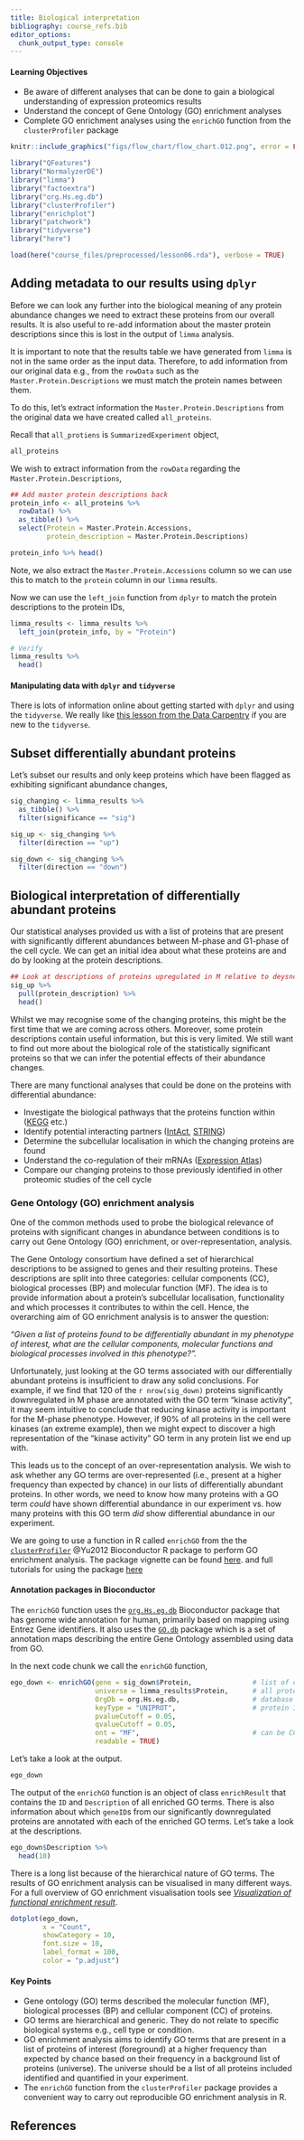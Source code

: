 ```yaml
---
title: Biological interpretation
bibliography: course_refs.bib
editor_options: 
  chunk_output_type: console
---
```


::: {.callout-tip}
#### Learning Objectives

* Be aware of different analyses that can be done to gain a biological understanding of expression proteomics results
* Understand the concept of Gene Ontology (GO) enrichment analyses 
* Complete GO enrichment analyses using the `enrichGO` function from the `clusterProfiler` package

:::

```r
knitr::include_graphics("figs/flow_chart/flow_chart.012.png", error = FALSE)
```


```r
library("QFeatures")
library("NormalyzerDE")
library("limma")
library("factoextra")
library("org.Hs.eg.db")
library("clusterProfiler")
library("enrichplot")
library("patchwork")
library("tidyverse")
library("here")

load(here("course_files/preprocessed/lesson06.rda"), verbose = TRUE)
```


## Adding metadata to our results using `dplyr`

Before we can look any further into the biological meaning of any protein 
abundance changes we need to extract these proteins from our overall results.
It is also useful to re-add information about the master protein descriptions
since this is lost in the output of `limma` analysis. 

It is important to note that the results table we have generated from `limma`
is not in the same order as the input data. Therefore, to add information from our
original data e.g., from the `rowData` such as the `Master.Protein.Descriptions`
we must match the protein names between them. 

To do this, let's extract information the `Master.Protein.Descriptions` from the original
data we have created called `all_proteins`. 

Recall that `all_protiens` is `SummarizedExperiment` object,

```r
all_proteins
```

We wish to extract information from the `rowData` regarding the
`Master.Protein.Descriptions`,

```r
## Add master protein descriptions back
protein_info <- all_proteins %>%
  rowData() %>%
  as_tibble() %>%
  select(Protein = Master.Protein.Accessions, 
         protein_description = Master.Protein.Descriptions)

protein_info %>% head()
```

Note, we also extract the `Master.Protein.Accessions` column so we can use
this to match to the `protein` column in our `limma` results.

Now we can use the `left_join` function from `dplyr` to match the protein
descriptions to the protein IDs,

```r
limma_results <- limma_results %>% 
  left_join(protein_info, by = "Protein")

# Verify
limma_results %>%
  head()
```

::: {.callout-note}
#### Manipulating data with `dplyr` and `tidyverse`
There is lots of information online about getting started with `dplyr` and
using the `tidyverse`. We really like [this lesson from the Data Carpentry](https://datacarpentry.org/R-ecology-lesson/03-dplyr.html) if
you are new to the `tidyverse`.

:::

## Subset differentially abundant proteins

Let's subset our results and only keep proteins which have been flagged as 
exhibiting significant abundance changes, 

```r
sig_changing <- limma_results %>% 
  as_tibble() %>%
  filter(significance == "sig")

sig_up <- sig_changing %>%
  filter(direction == "up")

sig_down <- sig_changing %>%
  filter(direction == "down")
```


## Biological interpretation of differentially abundant proteins

Our statistical analyses provided us with a list of proteins that are present
with significantly different abundances between M-phase and G1-phase of the cell 
cycle. We can get an initial idea about what these proteins are and do by 
looking at the protein descriptions. 

```r
## Look at descriptions of proteins upregulated in M relative to deysnchronized cells
sig_up %>%
  pull(protein_description) %>%
  head()
```

Whilst we may recognise some of the changing proteins, this might be the first
time that we are coming across others. Moreover, some protein descriptions 
contain useful information, but this is very limited. We still want to find out
more about the biological role of the statistically significant proteins so that
we can infer the potential effects of their abundance changes. 

There are many functional analyses that could be done on the proteins with
differential abundance:

* Investigate the biological pathways that the proteins function within ([KEGG](https://www.genome.jp/kegg/) etc.)
* Identify potential interacting partners ([IntAct](https://www.ebi.ac.uk/intact/), [STRING](https://string-db.org] etc.))
* Determine the subcellular localisation in which the changing proteins are found 
* Understand the co-regulation of their mRNAs ([Expression Atlas](https://www.ebi.ac.uk/gxa))
* Compare our changing proteins to those previously identified in other proteomic
studies of the cell cycle

### Gene Ontology (GO) enrichment analysis 

One of the common methods used to probe the biological relevance of proteins
with significant changes in abundance between conditions is to carry out Gene
Ontology (GO) enrichment, or over-representation, analysis.

The Gene Ontology consortium have defined a set of hierarchical descriptions to
be assigned to genes and their resulting proteins. These descriptions are split
into three categories: cellular components (CC), biological processes (BP) and
molecular function (MF). The idea is to provide information about a protein's
subcellular localisation, functionality and which processes it contributes to
within the cell. Hence, the overarching aim of GO enrichment analysis is to
answer the question:

*"Given a list of proteins found to be differentially abundant in my phenotype of interest, what are the cellular components, molecular functions and biological processes involved in this phenotype?".*

Unfortunately, just looking at the GO terms associated with our differentially
abundant proteins is insufficient to draw any solid conclusions. For example, if
we find that 120 of the `r nrow(sig_down)` proteins significantly
downregulated in M phase are annotated with the GO term "kinase activity", it may
seem intuitive to conclude that reducing kinase activity is important for the M-phase 
phenotype. However, if 90% of all proteins in the cell were kinases (an extreme
example), then we might expect to discover a high representation of the "kinase
activity" GO term in any protein list we end up with.

This leads us to the concept of an over-representation analysis. We wish to ask 
whether any GO terms are over-represented (i.e., present at a higher frequency 
than expected by chance) in our lists of differentially abundant proteins. In 
other words, we need to know how many proteins with a GO term *could* have
shown differential abundance in our experiment vs. how many proteins with this
GO term *did* show differential abundance in our experiment. 

We are going to use a function in R called `enrichGO` from the the
[`clusterProfiler`](https://bioconductor.org/packages/release/bioc/html/clusterProfiler.html)
@Yu2012 Bioconductor R package to perform GO enrichment analysis. The package vignette 
can be found
[here](https://bioconductor.org/packages/release/bioc/vignettes/clusterProfiler/inst/doc/clusterProfiler.html).
and full tutorials for using the package [here](https://yulab-smu.top/biomedical-knowledge-mining-book/index.html)

::: {.callout-note}
#### Annotation packages in Bioconductor
The `enrichGO` function uses the [`org.Hs.eg.db`](https://bioconductor.org/packages/release/data/annotation/html/org.Hs.eg.db.html) Bioconductor package that has
genome wide annotation for human, primarily based on mapping using Entrez Gene
identifiers. It also uses the [`GO.db`](`https://bioconductor.org/packages/release/data/annotation/html/GO.db.html`) package
which is a set of annotation maps describing the entire Gene Ontology assembled using data from GO.

:::

In the next code chunk we call the `enrichGO` function,

```r
ego_down <- enrichGO(gene = sig_down$Protein,               # list of down proteins
                     universe = limma_results$Protein,      # all proteins 
                     OrgDb = org.Hs.eg.db,                  # database to query
                     keyType = "UNIPROT",                   # protein ID encoding
                     pvalueCutoff = 0.05, 
                     qvalueCutoff = 0.05,
                     ont = "MF",                            # can be CC, MF, BP, or ALL
                     readable = TRUE)
``` 


Let's take a look at the output.

```r
ego_down
```

The output of the `enrichGO` function is an object of class `enrichResult` that
contains the `ID` and `Description` of all enriched GO terms. There is also 
information about which `geneID`s from our significantly downregulated proteins 
are annotated with each of the enriched GO terms. Let's take a look at the 
descriptions.

```r
ego_down$Description %>% 
  head(10)
```

There is a long list because of the hierarchical nature of GO terms. The results
of GO enrichment analysis can be visualised in many different ways. For a full
overview of GO enrichment visualisation tools see [*Visualization of functional enrichment result*](https://yulab-smu.top/biomedical-knowledge-mining-book/enrichplot.html).


```r
dotplot(ego_down, 
        x = "Count", 
        showCategory = 10, 
        font.size = 10,
        label_format = 100,
        color = "p.adjust")
```


::: {.callout-tip}
#### Key Points

- Gene ontology (GO) terms described the molecular function (MF), biological processes (BP) and cellular component (CC) of proteins.
- GO terms are hierarchical and generic. They do not relate to specific biological systems e.g., cell type or condition.
- GO enrichment analysis aims to identify GO terms that are present in a list of proteins of interest (foreground) at a higher frequency than expected by chance based on their frequency in a background list of proteins (universe). The universe should be a list of all proteins included identified and quantified in your experiment.
- The `enrichGO` function from the `clusterProfiler` package provides a convenient way to carry out reproducible GO enrichment analysis in R.
:::

## References {-}
